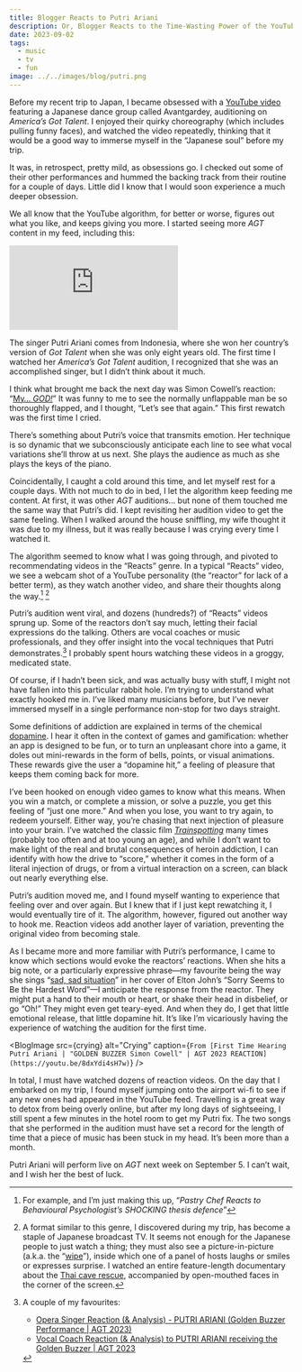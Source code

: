 ```yaml
---
title: Blogger Reacts to Putri Ariani
description: Or, Blogger Reacts to the Time-Wasting Power of the YouTube Algorithm
date: 2023-09-02
tags:
  - music
  - tv
  - fun
image: ../../images/blog/putri.png
---
```



Before my recent trip to Japan, I became obsessed with a [YouTube video][1] featuring a Japanese dance group called Avantgardey, auditioning on _America’s Got Talent_. I enjoyed their quirky choreography (which includes pulling funny faces), and watched the video repeatedly, thinking that it would be a good way to immerse myself in the “Japanese soul” before my trip.

It was, in retrospect, pretty mild, as obsessions go. I checked out some of their other performances and hummed the backing track from their routine for a couple of days. Little did I know that I would soon experience a much deeper obsession.

We all know that the YouTube algorithm, for better or worse, figures out what you like, and keeps giving you more. I started seeing more _AGT_ content in my feed, including this:

<div class="iframe-container">
<iframe src="https://www.youtube.com/embed/Wyb0ExKOE4w?si=1w74AwKZTdlFE-qX" title="YouTube video player" frameborder="0" allow="accelerometer; autoplay; clipboard-write; encrypted-media; gyroscope; picture-in-picture; web-share" allowfullscreen></iframe>
</div>

The singer Putri Ariani comes from Indonesia, where she won her country’s version of _Got Talent_ when she was only eight years old. The first time I watched her _America’s Got Talent_ audition, I recognized that she was an accomplished singer, but I didn’t think about it much.

I think what brought me back the next day was Simon Cowell’s reaction: “[My… _GOD!_][2]” It was funny to me to see the normally unflappable man be so thoroughly flapped, and I thought, “Let’s see that again.” This first rewatch was the first time I cried.

There’s something about Putri’s voice that transmits emotion. Her technique is so dynamic that we subconsciously anticipate each line to see what vocal variations she’ll throw at us next. She plays the audience as much as she plays the keys of the piano.

Coincidentally, I caught a cold around this time, and let myself rest for a couple days. With not much to do in bed, I let the algorithm keep feeding me content. At first, it was other _AGT_ auditions… but none of them touched me the same way that Putri’s did. I kept revisiting her audition video to get the same feeling. When I walked around the house sniffling, my wife thought it was due to my illness, but it was really because I was crying every time I watched it.

The algorithm seemed to know what I was going through, and pivoted to recommendating videos in the “Reacts” genre. In a typical “Reacts” video, we see a webcam shot of a YouTube personality (the “reactor” for lack of a better term), as they watch another video, and share their thoughts along the way.[^1] [^2]

<BlogImage src={reactors} alt="YouTube face" />

Putri’s audition went viral, and dozens (hundreds?) of “Reacts” videos sprung up. Some of the reactors don’t say much, letting their facial expressions do the talking. Others are vocal coaches or music professionals, and they offer insight into the vocal techniques that Putri demonstrates.[^3] I probably spent hours watching these videos in a groggy, medicated state.

Of course, if I hadn’t been sick, and was actually busy with stuff, I might not have fallen into this particular rabbit hole. I’m trying to understand what exactly hooked me in. I’ve liked many musicians before, but I’ve never immersed myself in a single performance non-stop for two days straight.

Some definitions of addiction are explained in terms of the chemical [dopamine][7]. I hear it often in the context of games and gamification: whether an app is designed to be fun, or to turn an unpleasant chore into a game, it doles out mini-rewards in the form of bells, points, or visual animations. These rewards give the user a “dopamine hit,” a feeling of pleasure that keeps them coming back for more.

<BlogImage src={trainspotting} alt="Trainspotting" />

I’ve been hooked on enough video games to know what this means. When you win a match, or complete a mission, or solve a puzzle, you get this feeling of “just one more.” And when you lose, you want to try again, to redeem yourself. Either way, you’re chasing that next injection of pleasure into your brain. I’ve watched the classic film [_Trainspotting_][8] many times (probably too often and at too young an age), and while I don’t want to make light of the real and brutal consequences of heroin addiction, I can identify with how the drive to “score,” whether it comes in the form of a literal injection of drugs, or from a virtual interaction on a screen, can black out nearly everything else.

Putri’s audition moved me, and I found myself wanting to experience that feeling over and over again. But I knew that if I just kept rewatching it, I would eventually tire of it. The algorithm, however, figured out another way to hook me. Reaction videos add another layer of variation, preventing the original video from becoming stale.

As I became more and more familiar with Putri’s performance, I came to know which sections would evoke the reactors’ reactions. When she hits a big note, or a particularly expressive phrase—my favourite being the way she sings “[sad, sad situation][9]” in her cover of Elton John’s “Sorry Seems to Be the Hardest Word”—I anticipate the response from the reactor. They might put a hand to their mouth or heart, or shake their head in disbelief, or go “Oh!” They might even get teary-eyed. And when they do, I get that little emotional release, that little dopamine hit. It’s like I’m vicariously having the experience of watching the audition for the first time.

<BlogImage src={crying} alt="Crying" caption={`From [First Time Hearing Putri Ariani | "GOLDEN BUZZER Simon Cowell" | AGT 2023 REACTION](https://youtu.be/8dxYdi4sH7w)`} />

In total, I must have watched dozens of reaction videos. On the day that I embarked on my trip, I found myself jumping onto the airport wi-fi to see if any new ones had appeared in the YouTube feed. Travelling is a great way to detox from being overly online, but after my long days of sightseeing, I still spent a few minutes in the hotel room to get my Putri fix. The two songs that she performed in the audition must have set a record for the length of time that a piece of music has been stuck in my head. It’s been more than a month.

Putri Ariani will perform live on _AGT_ next week on September 5. I can’t wait, and I wish her the best of luck.

[^1]:	For example, and I’m just making this up, “_Pastry Chef Reacts to Behavioural Psychologist’s SHOCKING thesis defence_”

[^2]:	A format similar to this genre, I discovered during my trip, has become a staple of Japanese broadcast TV. It seems not enough for the Japanese people to just watch a thing; they must also see a picture-in-picture (a.k.a. the “[wipe][3]”), inside which one of a panel of hosts laughs or smiles or expresses surprise. I watched an entire feature-length documentary about the [Thai cave rescue][4], accompanied by open-mouthed faces in the corner of the screen.

[^3]:	A couple of my favourites:
	- [Opera Singer Reaction (& Analysis) - PUTRI ARIANI (Golden Buzzer Performance | AGT 2023)][5]
	- [Vocal Coach Reaction (& Analysis) to PUTRI ARIANI receiving the Golden Buzzer | AGT 2023][6]

[1]:	https://youtu.be/09pXOmUpO10
[2]:	https://youtu.be/Wyb0ExKOE4w?t=519
[3]:	http://www.accessj.com/2012/02/wipe-that-picture-in-corner-on-tv.html
[4]:	https://en.wikipedia.org/wiki/Tham_Luang_cave_rescue
[5]:	https://youtu.be/PH70G8Z1OlQ
[6]:	https://youtu.be/T17t0LoPqD4
[7]:	https://en.wikipedia.org/wiki/Dopamine#Drug_addiction_and_psychostimulants
[8]:	https://letterboxd.com/film/trainspotting/
[9]:	https://youtu.be/Wyb0ExKOE4w?t=460